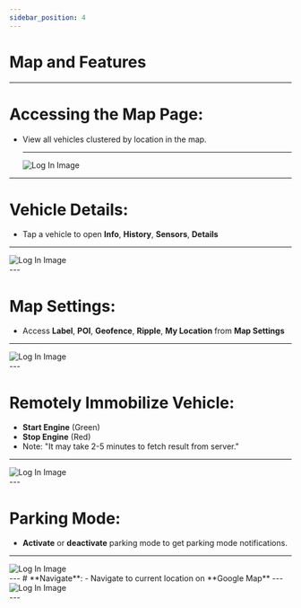 ```yaml
---
sidebar_position: 4
---
```


# Map and Features
---
# **Accessing the Map Page**:

- View all vehicles clustered by location in the map.

  ***

  <div
    style={{
      display: 'flex',
      justifyContent: 'center',
      alignItems: 'center',
      height: '500px',
    }}
  >
    <img
      src="/assets/pro/Map.jpg"
      alt="Log In Image"
      style={{
        width: '250px',
        border: '1px solid #ccc',
        borderRadius: '8px',
        boxShadow: '0 4px 6px rgba(0, 0, 0, 0.1)',
      }}
    />
  </div>

---

# **Vehicle Details**:

- Tap a vehicle to open **Info**, **History**, **Sensors**, **Details**

---

<div
  style={{
    display: 'flex',
    justifyContent: 'center',
    alignItems: 'center',
    height: '650px',
  }}
>
  <img
    src="/assets/pro/MapView.png"
    alt="Log In Image"
    style={{
      width: '250px',
      border: '1px solid #ccc',
      borderRadius: '8px',
      boxShadow: '0 4px 6px rgba(0, 0, 0, 0.1)',
    }}
  />
</div>
---

# **Map Settings**:

- Access **Label**, **POI**, **Geofence**, **Ripple**, **My Location** from **Map Settings**

---

<div
  style={{
    display: 'flex',
    justifyContent: 'center',
    alignItems: 'center',
    height: '500px',
  }}
>
  <img
    src="/assets/pro/MapSettings.jpg"
    alt="Log In Image"
    style={{
      width: '250px',
      border: '1px solid #ccc',
      borderRadius: '8px',
      boxShadow: '0 4px 6px rgba(0, 0, 0, 0.1)',
    }}
  />
</div>
---

# **Remotely Immobilize Vehicle**:

- **Start Engine** (Green)
- **Stop Engine** (Red)
- Note: "It may take 2-5 minutes to fetch result from server."
---
<div
  style={{
    display: 'flex',
    justifyContent: 'center',
    alignItems: 'center',
    height: '500px',
  }}
>
  <img
    src="/assets/pro/Immobilize.jpg"
    alt="Log In Image"
    style={{
      width: '250px',
      border: '1px solid #ccc',
      borderRadius: '8px',
      boxShadow: '0 4px 6px rgba(0, 0, 0, 0.1)',
    }}
  />
</div>
---

# **Parking Mode**:

- **Activate** or **deactivate** parking mode to get parking mode notifications.

---

<div
  style={{
    display: 'flex',
    justifyContent: 'center',
    alignItems: 'center',
    height: '500px',
  }}
>
  <img
    src="/assets/pro/Parking Mode.jpg"
    alt="Log In Image"
    style={{
      width: '250px',
      border: '1px solid #ccc',
      borderRadius: '8px',
      boxShadow: '0 4px 6px rgba(0, 0, 0, 0.1)',
    }}
  />
</div>
---
 # **Navigate**: 
 - Navigate to current location on **Google Map** 
 ---

<div
  style={{
    display: 'flex',
    justifyContent: 'center',
    alignItems: 'center',
    height: '500px',
  }}
>
  <img
    src="/assets/pro/Navigate.jpg"
    alt="Log In Image"
    style={{
      width: '250px',
      border: '1px solid #ccc',
      borderRadius: '8px',
      boxShadow: '0 4px 6px rgba(0, 0, 0, 0.1)',
    }}
  />
</div>
---

